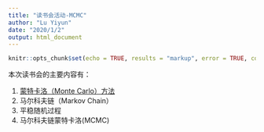 ```yaml
---
title: "读书会活动-MCMC"
author: "Lu Yiyun"
date: "2020/1/2"
output: html_document
---
```


```r
knitr::opts_chunk$set(echo = TRUE, results = "markup", error = TRUE, collapse = TRUE)
```

本次读书会的主要内容有：

1. [蒙特卡洛（Monte Carlo）方法](./MonteCarlo.html)
2. 马尔科夫链（Markov Chain）
3. 平稳随机过程
4. 马尔科夫链蒙特卡洛(MCMC)